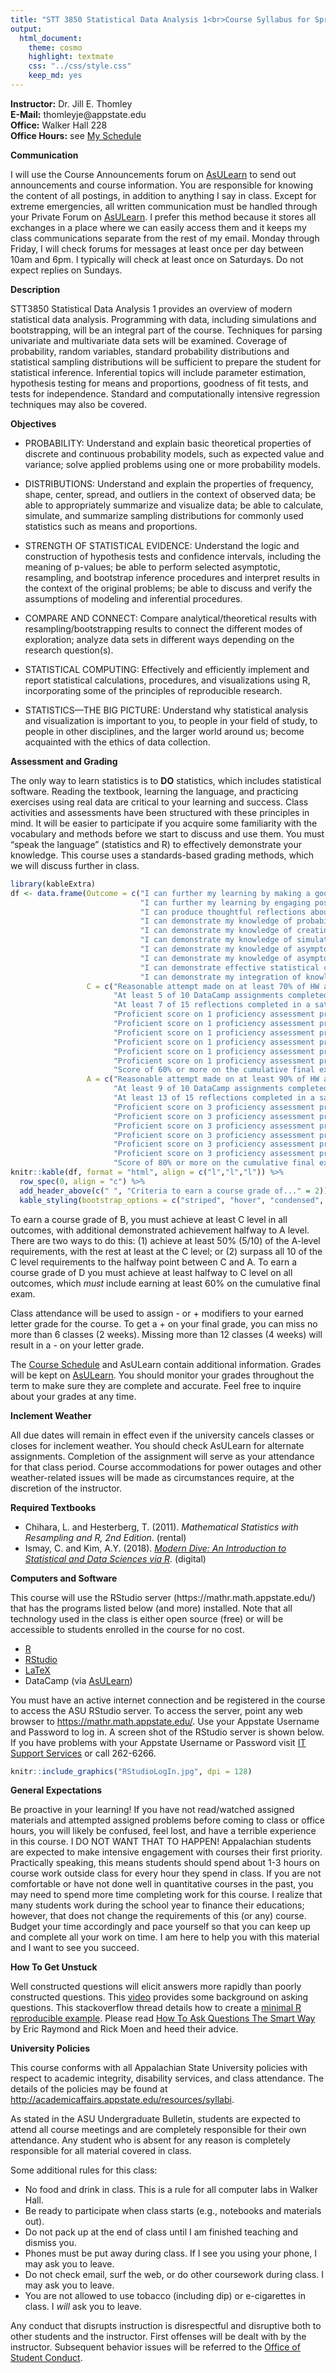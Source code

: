 ```yaml
---
title: "STT 3850 Statistical Data Analysis 1<br>Course Syllabus for Spring 2019"
output: 
  html_document: 
    theme: cosmo
    highlight: textmate
    css: "../css/style.css"
    keep_md: yes
---
```


**Instructor:**    Dr. Jill E. Thomley  
**E-Mail:**        thomleyje@appstate.edu  
**Office:**        Walker Hall 228  
**Office Hours:**  see [My Schedule](https://jillthomley.github.io/schedule.html)


**Communication**  

I will use the Course Announcements forum on [AsULearn](https://asulearn.appstate.edu/) to send out announcements and course information. You are responsible for knowing the content of all postings, in addition to anything I say in class. Except for extreme emergencies, all written communication must be handled through your Private Forum on [AsULearn](https://asulearn.appstate.edu/). I prefer this method because it stores all exchanges in a place where we can easily access them and it keeps my class communications separate from the rest of my email. Monday through Friday, I will check forums for messages at least once per day between 10am and 6pm. I typically will check at least once on Saturdays. Do not expect replies on Sundays.


**Description**  

STT3850 Statistical Data Analysis 1 provides an overview of modern statistical data analysis. Programming with data, including simulations and bootstrapping, will be an integral part of the course. Techniques for parsing univariate and multivariate data sets will be examined. Coverage of probability, random variables, standard probability distributions and statistical sampling distributions will be sufficient to prepare the student for statistical inference. Inferential topics will include parameter estimation, hypothesis testing for means and proportions, goodness of fit tests, and tests for independence. Standard and computationally intensive regression techniques may also be covered.


**Objectives**

* PROBABILITY: Understand and explain basic theoretical properties of discrete and continuous probability models, such as expected value and variance; solve applied problems using one or more probability models.

* DISTRIBUTIONS: Understand and explain the properties of frequency, shape, center, spread, and outliers in the context of observed data; be able to appropriately summarize and visualize data; be able to calculate, simulate, and summarize sampling distributions for commonly used statistics such as means and proportions.

* STRENGTH OF STATISTICAL EVIDENCE: Understand the logic and construction of hypothesis tests and confidence intervals, including the meaning of p-values; be able to perform selected asymptotic, resampling, and bootstrap inference procedures and interpret results in the context of the original problems; be able to discuss and verify the assumptions of modeling and inferential procedures.

* COMPARE AND CONNECT: Compare analytical/theoretical results with resampling/bootstrapping results to connect the different modes of exploration; analyze data sets in different ways depending on the research question(s).

* STATISTICAL COMPUTING: Effectively and efficiently implement and report statistical calculations, procedures, and visualizations using R, incorporating some of the principles of reproducible research.

* STATISTICS—THE BIG PICTURE: Understand why statistical analysis and visualization is important to you, to people in your field of study, to people in other disciplines, and the larger world around us; become acquainted with the ethics of data collection.


**Assessment and Grading**

The only way to learn statistics is to **DO** statistics, which includes statistical software. Reading the textbook, learning the language, and practicing exercises using real data are critical to your learning and success. Class activities and assessments have been structured with these principles in mind. It will be easier to participate if you acquire some familiarity with the vocabulary and methods before we start to discuss and use them. You must "speak the language" (statistics and R) to effectively demonstrate your knowledge. This course uses a standards-based grading methods, which we will discuss further in class.

```r
library(kableExtra)
df <- data.frame(Outcome = c("I can further my learning by making a good faith effort to complete assigned homework problems.", 
                             "I can further my learning by engaging positively with external resources in the discipline.", 
                             "I can produce thoughtful reflections about my learning in this class.", 
                             "I can demonstrate my knowledge of probability models and assessment of normality.", 
                             "I can demonstrate my knowledge of creating and visualizing linear models created from data.",
                             "I can demonstrate my knowledge of simulating, calculating, and describing statistical distributions.",
                             "I can demonstrate my knowledge of asymptotic and bootstrap parameter estimation procedures.",
                             "I can demonstrate my knowledge of asymptotic and resampling hypothesis testing procedures.",
                             "I can demonstrate effective statistical computing and reporting skills using R and reproducible methods. ",
                             "I can demonstrate my integration of knowledge/skills across the course."),
                 C = c("Reasonable attempt made on at least 70% of HW assignments",
                       "At least 5 of 10 DataCamp assignments completed with 80% or more of points earned", 
                       "At least 7 of 15 reflections completed in a satisfactory manner", 
                       "Proficient score on 1 proficiency assessment problem", 
                       "Proficient score on 1 proficiency assessment problem",
                       "Proficient score on 1 proficiency assessment problem",
                       "Proficient score on 1 proficiency assessment problem",
                       "Proficient score on 1 proficiency assessment problem",
                       "Proficient score on 1 proficiency assessment problem",
                       "Score of 60% or more on the cumulative final exam"), 
                 A = c("Reasonable attempt made on at least 90% of HW assignments", 
                       "At least 9 of 10 DataCamp assignments completed with 80% or more of points earned", 
                       "At least 13 of 15 reflections completed in a satisfactory manner", 
                       "Proficient score on 3 proficiency assessment problems",
                       "Proficient score on 3 proficiency assessment problems",
                       "Proficient score on 3 proficiency assessment problems",
                       "Proficient score on 3 proficiency assessment problems",
                       "Proficient score on 3 proficiency assessment problems",
                       "Proficient score on 3 proficiency assessment problems",
                       "Score of 80% or more on the cumulative final exam"))
knitr::kable(df, format = "html", align = c("l","l","l")) %>%
  row_spec(0, align = "c") %>% 
  add_header_above(c(" ", "Criteria to earn a course grade of..." = 2)) %>% 
  kable_styling(bootstrap_options = c("striped", "hover", "condensed", "responsive")) 
```

To earn a course grade of B, you must achieve at least C level in all outcomes, with additional demonstrated achievement halfway to A level. There are two ways to do this: (1) achieve at least 50% (5/10) of the A-level requirements, with the rest at least at the C level; or (2) surpass all 10 of the C level requirements to the halfway point between C and A. To earn a course grade of D you must achieve at least halfway to C level on all outcomes, which _must_ include earning at least 60% on the cumulative final exam. 

Class attendance will be used to assign - or + modifiers to your earned letter grade for the course. To get a + on your final grade, you can miss no more than 6 classes (2 weeks). Missing more than 12 classes (4 weeks) will result in a - on your letter grade.

The [Course Schedule](../Schedule/ScheduleS2019.html) and AsULearn contain additional information. Grades will be kept on [AsULearn](https://asulearn.appstate.edu/). You should monitor your grades throughout the term to make sure they are complete and accurate. Feel free to inquire about your grades at any time.  


**Inclement Weather**

All due dates will remain in effect even if the university cancels classes or closes for inclement weather. You should check AsULearn for alternate assignments. Completion of the assignment will serve as your attendance for that class period. Course accommodations for power outages and other weather-related issues will be made as circumstances require, at the discretion of the instructor.


**Required Textbooks**

* Chihara, L. and Hesterberg, T. (2011). _Mathematical Statistics with Resampling and R, 2nd Edition_. (rental)
* Ismay, C. and Kim, A.Y. (2018). [_Modern Dive: An Introduction to Statistical and Data Sciences via R_](https://moderndive.com/index.html). (digital)


**Computers and Software**

This course will use the RStudio server  (https://mathr.math.appstate.edu/) that has the programs listed below (and more) installed. Note that all technology used in the class is either open source (free) or will be accessible to students enrolled in the course for no cost.

* [R](https://cran.r-project.org) 
* [RStudio](https://www.rstudio.com/products/rstudio/download/)
* [LaTeX](https://www.ctan.org/starter)
* DataCamp (via [AsULearn](https://asulearn.appstate.edu/my/))

You must have an active internet connection and be registered in the course to access the ASU RStudio server. To access the server, point any web browser to <https://mathr.math.appstate.edu/>. Use your Appstate Username and Password to log in. A screen shot of the RStudio server is shown below. If you have problems with your Appstate Username or Password visit [IT Support Services](http://support.appstate.edu/) or call 262-6266.

```r
knitr::include_graphics("RStudioLogIn.jpg", dpi = 128)
```


**General Expectations**  

Be proactive in your learning! If you have not read/watched assigned materials and attempted assigned problems before coming to class or office hours, you will likely be confused, feel lost, and have a terrible experience in this course. I DO NOT WANT THAT TO HAPPEN! Appalachian students are expected to make intensive engagement with courses their first priority. Practically speaking, this means students should spend about 1-3 hours on course work outside class for every hour they spend in class. If you are not comfortable or have not done well in quantitative courses in the past, you may need to spend more time completing work for this course. I realize that many students work during the school year to finance their educations; however, that does not change the requirements of this (or any) course. Budget your time accordingly and pace yourself so that you can keep up and complete all your work on time. I am here to help you with this material and I want to see you succeed.


**How To Get Unstuck**

Well constructed questions will elicit answers more rapidly than poorly constructed questions.  This [video](https://www.youtube.com/watch?v=ZFaWxxzouCY&list=PLjTlxb-wKvXNSDfcKPFH2gzHGyjpeCZmJ&index=3) provides some background on asking questions.  This stackoverflow thread details how to create a [minimal R reproducible example](http://stackoverflow.com/questions/5963269/how-to-make-a-great-r-reproducible-example/5963610#5963610). Please read [How To Ask Questions The Smart Way](http://www.catb.org/~esr/faqs/smart-questions.html) by Eric Raymond and Rick Moen and heed their advice.


**University Policies**

This course conforms with all Appalachian State University policies with respect to academic integrity, disability services, and class attendance.  The details of the policies may be found at <http://academicaffairs.appstate.edu/resources/syllabi>.

As stated in the ASU Undergraduate Bulletin, students are expected to attend all course meetings and are completely responsible for their own attendance. Any student who is absent for any reason is completely responsible for all material covered in class.

Some additional rules for this class:

* No food and drink in class. This is a rule for all computer labs in Walker Hall.
* Be ready to participate when class starts (e.g., notebooks and materials out).
* Do not pack up at the end of class until I am finished teaching and dismiss you.
* Phones must be put away during class. If I see you using your phone, I may ask you to leave.
* Do not check email, surf the web, or do other coursework during class. I may ask you to leave.
* You are not allowed to use tobacco (including dip) or e-cigarettes in class. I _will_ ask you to leave.

Any conduct that disrupts instruction is disrespectful and disruptive both to other students and the instructor. First offenses will be dealt with by the instructor. Subsequent behavior issues will be referred to the [Office of Student Conduct](https://studentconduct.appstate.edu/).


